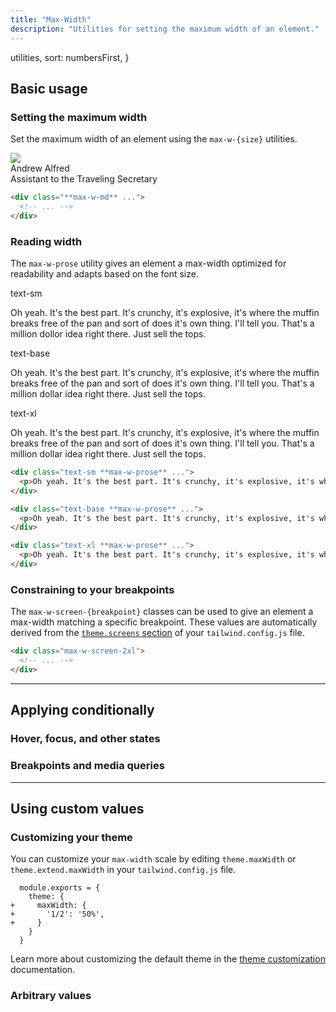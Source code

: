```yaml
---
title: "Max-Width"
description: "Utilities for setting the maximum width of an element."
---
```



  utilities,
  sort: numbersFirst,
}

## Basic usage

### Setting the maximum width

Set the maximum width of an element using the `max-w-{size}` utilities.

<Example resizable>
  <div class="overflow-hidden relative max-w-md mx-auto bg-white shadow-lg ring-1 ring-black/5 rounded-xl flex items-center gap-6 dark:bg-slate-800 dark:highlight-white/5">
    <img class="absolute -left-6 w-28 h-28 rounded-full shadow-lg" src="https://images.unsplash.com/photo-1501196354995-cbb51c65aaea?ixlib=rb-1.2.1&ixid=MnwxMjA3fDB8MHxwaG90by1wYWdlfHx8fGVufDB8fHx8&auto=format&fit=facearea&facepad=4&w=256&h=256&q=80" />
    <div class="min-w-0 py-5 pl-28 pr-5">
      <div class="text-slate-900 font-medium text-sm sm:text-base truncate dark:text-slate-200">Andrew Alfred</div>
      <div class="text-slate-500 font-medium text-sm sm:text-base leading-tight truncate dark:text-slate-400">Assistant to the Traveling Secretary</div>
    </div>
  </div>
</Example>

```html
<div class="**max-w-md** ...">
  <!-- ... -->
</div>
```

### Reading width

The `max-w-prose` utility gives an element a max-width optimized for readability and adapts based on the font size.

<Example>
  <div class="space-y-8">
    <div>
      <span class="font-medium text-sm text-slate-500 font-mono mb-3">text-sm</span>
      <div class="max-w-prose text-sm font-medium text-slate-900 dark:text-slate-200">
        <p>Oh yeah. It's the best part. It's crunchy, it's explosive, it's where the muffin breaks free of the pan and sort of does it's own thing. I'll tell you. That's a million dollor idea right there. Just sell the tops.</p>
      </div>
    </div>
    <div>
      <span class="font-medium text-sm text-slate-500 font-mono mb-3">text-base</span>
      <div class="max-w-prose text-base font-medium text-slate-900 dark:text-slate-200">
        <p>Oh yeah. It's the best part. It's crunchy, it's explosive, it's where the muffin breaks free of the pan and sort of does it's own thing. I'll tell you. That's a million dollar idea right there. Just sell the tops.</p>
      </div>
    </div>
    <div>
      <span class="font-medium text-sm text-slate-500 font-mono mb-3">text-xl</span>
      <div class="max-w-prose text-xl font-medium text-slate-900 dark:text-slate-200">
        <p>Oh yeah. It's the best part. It's crunchy, it's explosive, it's where the muffin breaks free of the pan and sort of does it's own thing. I'll tell you. That's a million dollar idea right there. Just sell the tops.</p>
      </div>
    </div>
  </div>
</Example>

```html
<div class="text-sm **max-w-prose** ...">
  <p>Oh yeah. It's the best part. It's crunchy, it's explosive, it's where the muffin breaks free of the pan and sort of does it's own thing. I'll tell you. That's a million dollar idea right there. Just sell the tops.</p>
</div>

<div class="text-base **max-w-prose** ...">
  <p>Oh yeah. It's the best part. It's crunchy, it's explosive, it's where the muffin breaks free of the pan and sort of does it's own thing. I'll tell you. That's a million dollar idea right there. Just sell the tops.</p>
</div>

<div class="text-xl **max-w-prose** ...">
  <p>Oh yeah. It's the best part. It's crunchy, it's explosive, it's where the muffin breaks free of the pan and sort of does it's own thing. I'll tell you. That's a million dollar idea right there. Just sell the tops.</p>
</div>
```

### Constraining to your breakpoints

The `max-w-screen-{breakpoint}` classes can be used to give an element a max-width matching a specific breakpoint. These values are automatically derived from the [`theme.screens` section](/docs/theme#screens) of your `tailwind.config.js` file.

```html
<div class="max-w-screen-2xl">
  <!-- ... -->
</div>
```

---

## <Heading ignore>Applying conditionally</Heading>

### <Heading ignore>Hover, focus, and other states</Heading>

<HoverFocusAndOtherStates defaultClass="max-w-sm" featuredClass="max-w-lg" />

### <Heading ignore>Breakpoints and media queries</Heading>

<BreakpointsAndMediaQueries defaultClass="max-w-sm" featuredClass="max-w-lg" />

---

## Using custom values

### Customizing your theme

You can customize your `max-width` scale by editing `theme.maxWidth` or `theme.extend.maxWidth` in your `tailwind.config.js` file.

```diff-js tailwind.config.js
  module.exports = {
    theme: {
+     maxWidth: {
+       '1/2': '50%',
+     }
    }
  }
```

Learn more about customizing the default theme in the [theme customization](/docs/theme#customizing-the-default-theme) documentation.

### Arbitrary values

<ArbitraryValues property="max-width" featuredClass="max-w-[50%]" />
